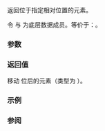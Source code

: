 {{cpp/ranges/slide_view/iterator/title|operator[]}}
{{cpp/ranges/slide_view/navbar}}

{{ddcl|since=c++23|
constexpr auto operator[]( difference_type pos ) const
    requires ranges::random_access_range&lt;Base&gt;;
}}

返回位于指定相对位置的元素。

令 {{rlpi|/#数据成员|current_}} 与 {{rlpi|/#数据成员|n_}} 为底层数据成员。等价于：{{c|return views::counted(current_ + pos, n_);}}。

===参数===
{{par begin}}
{{par|pos|相对于当前位置的位移}}
{{par end}}

===返回值===
移动 {{c|pos}} 位后的元素（类型为 {{rlpi|/#成员类型|value_type}}）。

===示例===
{{example
|code=
|output=
}}

===参阅===
{{dsc begin}}
{{dsc mem fun|cpp/ranges/slide_view/iterator/operator*|title=operator*|访问元素|notes={{mark c++23}}}}
{{dsc end}}

{{langlinks|de|en|es|ja|ru}}